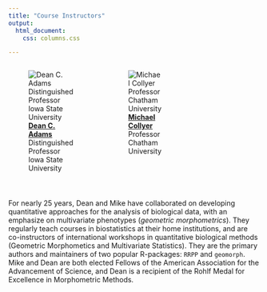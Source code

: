 ```yaml
---
title: "Course Instructors"
output: 
  html_document:
    css: columns.css

---
```


:::: {style="display: grid; grid-template-columns: 1fr 1fr 1fr 1fr; grid-column-gap: 30px;"}
::: {}
![[**Dean C. Adams**](https://www.eeob.iastate.edu/people/dean-adams)  
Distinguished Professor
Iowa State University](people/Dean.jpg)
:::

::: {}
![[**Michael Collyer**](https://www.michaelcollyer.com/home)  
Professor
Chatham University](people/Mike.jpg)
:::
::::

# 
For nearly 25 years, Dean and Mike have collaborated on developing quantitative approaches for the analysis of biological data, with an emphasize on multivariate phenotypes (*geometric morphometrics*). They regularly teach courses in biostatistics at their home institutions, and are co-instructors of international workshops in quantitative biological methods (Geometric Morphometics and Multivariate Statistics). They are the primary authors and maintainers of two popular R-packages: `RRPP` and `geomorph`. Mike and Dean are both elected Fellows of the American Association for the Advancement of Science, and Dean is a recipient of the Rohlf Medal for Excellence in Morphometric Methods.